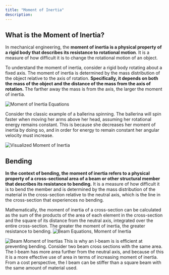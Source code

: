 ```yaml
---
title: "Moment of Inertia"
description:
---
```


## What is the Moment of Inertia?
In mechanical engineering, the **moment of inertia is a physical property of a rigid body that describes its resistance to rotational motion**. It is a measure of how difficult it is to change the rotational motion of an object.

To understand the moment of inertia, consider a rigid body rotating about a fixed axis. The moment of inertia is determined by the mass distribution of the object relative to the axis of rotation. **Specifically, it depends on both the mass of the object and the distance of the mass from the axis of rotation.** The farther away the mass is from the axis, the larger the moment of inertia.

![Moment of Inertia Equations](/images/moment_of_inertia_equations.png)

Consider the classic example of a ballerina spinning. The ballerina will spin faster when moving her arms above her head, assuming her rotational energy remains constant. This is because she decreases her moment of inertia by doing so, and in order for energy to remain constant her angular velocity must increase.

![Visualized Moment of Inertia](/images/visualized_moment_of_inertia.png)

## Bending

**In the context of bending, the moment of inertia refers to a physical property of a cross-sectional area of a beam or other structural member that describes its resistance to bending.** It is a measure of how difficult it is to bend the member and is determined by the mass distribution of the material in the cross-section relative to the neutral axis, which is the line in the cross-section that experiences no bending.

Mathematically, the moment of inertia of a cross-section can be calculated as the sum of the products of the area of each element in the cross-section and the square of its distance from the neutral axis, integrated over the entire cross-section. The greater the moment of inertia, the greater resistance to bending.
![Beam Equations, Moment of Inertia](/images/moment_of_inertia_equations_for_beam.png)

![Beam Moment of Inertias](/images/moment_of_inertia_beams.png)
This is why an I-beam is is efficient at preventing bending. Consider two beam cross sections with the same area. The I-beam has more area further from the neutral axis, and because of this it is a more effective use of area in terms of increasing moment of inertia. From a cost perspective, the I beam can be stiffer than a square beam with the same amount of material used.




